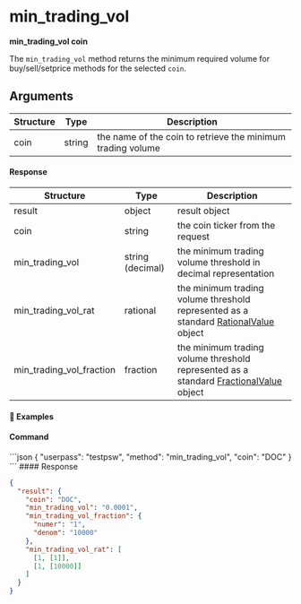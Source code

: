 
# min\_trading\_vol

**min\_trading\_vol coin**

The `min_trading_vol` method returns the minimum required volume for buy/sell/setprice methods for the selected `coin`.

## Arguments

| Structure | Type   | Description                                                 |
| --------- | ------ | ----------------------------------------------------------- |
| coin      | string | the name of the coin to retrieve the minimum trading volume |

#### Response

| Structure                   | Type             | Description                                                                                                                                             |
| --------------------------- | ---------------- | ------------------------------------------------------------------------------------------------------------------------------------------------------- |
| result                      | object           | result object                                                                                                                                           |
| coin                        | string           | the coin ticker from the request                                                                                                                        |
| min\_trading\_vol           | string (decimal) | the minimum trading volume threshold in decimal representation                                                                                          |
| min\_trading\_vol\_rat      | rational         | the minimum trading volume threshold represented as a standard [RationalValue](/komodo-defi-framework/api/common_structures/#rational-value) object     |
| min\_trading\_vol\_fraction | fraction         | the minimum trading volume threshold represented as a standard [FractionalValue](/komodo-defi-framework/api/common_structures/#fractional-value) object |

#### 📌 Examples

#### Command

<CodeGroup title="" tag="POST" label="min_trading_vol" mm2MethodDecorate="true">
  ```json
  {
    "userpass": "testpsw",
    "method": "min_trading_vol",
    "coin": "DOC"
  }
  ```
</CodeGroup>

<CollapsibleSection expandedText="Hide Response" collapsedText="Show Response">
  #### Response

  ```json
  {
    "result": {
      "coin": "DOC",
      "min_trading_vol": "0.0001",
      "min_trading_vol_fraction": {
        "numer": "1",
        "denom": "10000"
      },
      "min_trading_vol_rat": [
        [1, [1]],
        [1, [10000]]
      ]
    }
  }
  ```
</CollapsibleSection>
